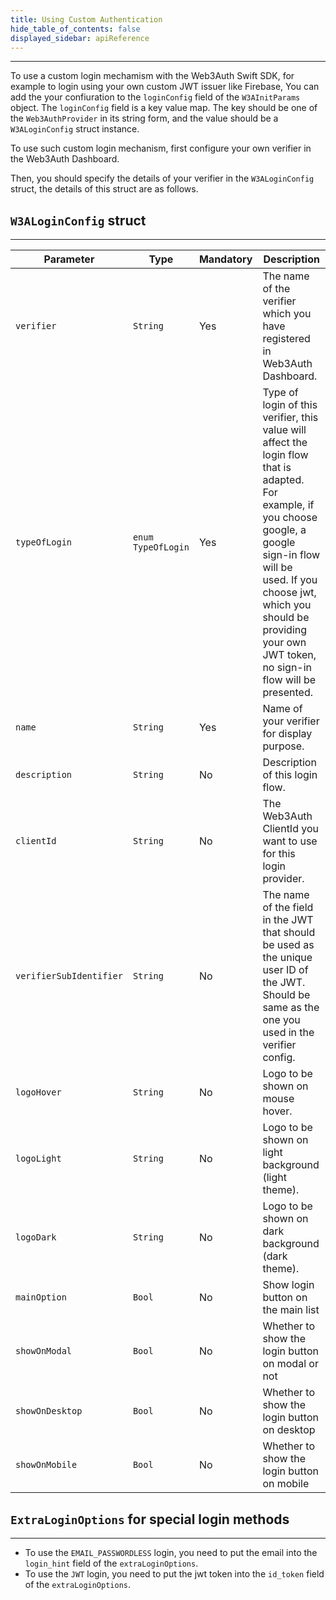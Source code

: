 ```yaml
---
title: Using Custom Authentication
hide_table_of_contents: false
displayed_sidebar: apiReference
---
```


---

To use a custom login mechamism with the Web3Auth Swift SDK, for example to login using your own custom JWT issuer like Firebase, You can add the your
confiuration to the `loginConfig` field of the `W3AInitParams` object. The `loginConfig` field is a key value map. The key should be one of the
`Web3AuthProvider` in its string form, and the value should be a `W3ALoginConfig` struct instance.

To use such custom login mechanism, first configure your own verifier in the Web3Auth Dashboard.

Then, you should specify the details of your verifier in the `W3ALoginConfig` struct, the details of this struct are as follows.

## `W3ALoginConfig` struct

---

| Parameter               | Type               | Mandatory | Description                                                                                                                                                                                                                                                           |
| ----------------------- | ------------------ | --------- | --------------------------------------------------------------------------------------------------------------------------------------------------------------------------------------------------------------------------------------------------------------------- |
| `verifier`              | `String`           | Yes       | The name of the verifier which you have registered in Web3Auth Dashboard.                                                                                                                                                                                             |
| `typeOfLogin`           | `enum TypeOfLogin` | Yes       | Type of login of this verifier, this value will affect the login flow that is adapted. For example, if you choose google, a google sign-in flow will be used. If you choose jwt, which you should be providing your own JWT token, no sign-in flow will be presented. |
| `name`                  | `String`           | Yes       | Name of your verifier for display purpose.                                                                                                                                                                                                                            |
| `description`           | `String`           | No        | Description of this login flow.                                                                                                                                                                                                                                       |
| `clientId`              | `String`           | No        | The Web3Auth ClientId you want to use for this login provider.                                                                                                                                                                                                        |
| `verifierSubIdentifier` | `String`           | No        | The name of the field in the JWT that should be used as the unique user ID of the JWT. Should be same as the one you used in the verifier config.                                                                                                                     |
| `logoHover`             | `String`           | No        | Logo to be shown on mouse hover.                                                                                                                                                                                                                                      |
| `logoLight`             | `String`           | No        | Logo to be shown on light background (light theme).                                                                                                                                                                                                                   |
| `logoDark`              | `String`           | No        | Logo to be shown on dark background (dark theme).                                                                                                                                                                                                                     |
| `mainOption`            | `Bool`             | No        | Show login button on the main list                                                                                                                                                                                                                                    |
| `showOnModal`           | `Bool`             | No        | Whether to show the login button on modal or not                                                                                                                                                                                                                      |
| `showOnDesktop`         | `Bool`             | No        | Whether to show the login button on desktop                                                                                                                                                                                                                           |
| `showOnMobile`          | `Bool`             | No        | Whether to show the login button on mobile                                                                                                                                                                                                                            |

## `ExtraLoginOptions` for special login methods

---

- To use the `EMAIL_PASSWORDLESS` login, you need to put the email into the `login_hint` field of the `extraLoginOptions`.
- To use the `JWT` login, you need to put the jwt token into the `id_token` field of the `extraLoginOptions`.
